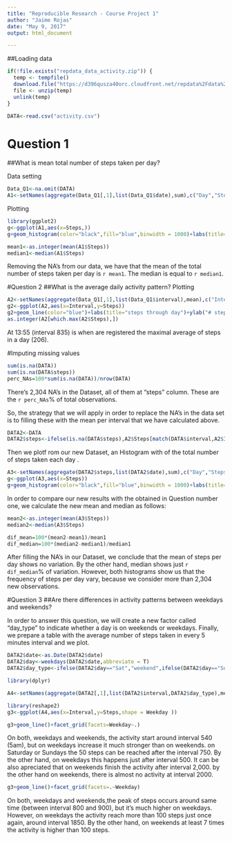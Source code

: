 ---
title: "Reproducible Research - Course Project 1"
author: "Jaime Rojas"
date: "May 9, 2017"
output: html_document 

---

##Loading data

```{r Loading data, echo=TRUE}

if(!file.exists("repdata_data_activity.zip")) {
  temp <- tempfile()
  download.file("https://d396qusza40orc.cloudfront.net/repdata%2Fdata%2Factivity.zip",temp)
  file <- unzip(temp)
  unlink(temp)
}

DATA<-read.csv("activity.csv")

```

# Question 1
##What is mean total number of steps taken per day?

Data setting
```{r Setting data to plot}
Data_Q1<-na.omit(DATA) 
A1<-setNames(aggregate(Data_Q1[,1],list(Data_Q1$date),sum),c("Day","Steps"))

```
Plotting
```{r plotting HIST,fig.height=4,fig.width=6}
library(ggplot2)
g<-ggplot(A1,aes(x=Steps,))
g+geom_histogram(color="black",fill="blue",binwidth = 1000)+labs(title="Steps per day")+ylab("# Days")


```


```{r mean1 and median1}
mean1<-as.integer(mean(A1$Steps))
median1<-median(A1$Steps)

```
Removing the NA's from our data, we have that the mean of the total number of steps taken per day is `r mean1`. The median is equal to `r median1`.



#Question 2
##What is the average daily activity pattern?
Plotting
```{r plotting TIME_S,fig.height=4,fig.width=6}
A2<-setNames(aggregate(Data_Q1[,1],list(Data_Q1$interval),mean),c("Interval","Steps"))
g2<-ggplot(A2,aes(x=Interval,y=Steps))
g2+geom_line(color="blue")+labs(title="steps through day")+ylab("# steps per interval")+xlab("5min interval")
as.integer(A2[which.max(A2$Steps),])
```
At 13:55 (interval 835) is when are registered the maximal average of steps in a day (206).



#Imputing missing values

```{r Total NAs}

sum(is.na(DATA))
sum(is.na(DATA$steps))
perc_NAs=100*sum(is.na(DATA))/nrow(DATA)
```
There's 2,304 NA's in the Dataset, all of them at "steps" column. These are the `r perc_NAs`% of total observations.

So, the strategy that we will apply in order to replace the NA's in the data set is to filling these with the mean per interval that we have calculated above.

```{r Replace NAs}
DATA2<-DATA
DATA2$steps<-ifelse(is.na(DATA$steps),A2$Steps[match(DATA$interval,A2$Interval)],DATA$steps)
```

Then we plotf rom our new Dataset, an Histogram with of the total number of steps taken each day .

```{r new Plot total steps}
A3<-setNames(aggregate(DATA2$steps,list(DATA2$date),sum),c("Day","Steps"))
g<-ggplot(A3,aes(x=Steps))
g+geom_histogram(color="black",fill="blue",binwidth = 1000)+labs(title="Steps per day")+ylab("# Days")
```

In order to compare our new results with the obtained in Question number one, we calculate the new mean and median as follows:
```{r mean2 and median2}
mean2<-as.integer(mean(A3$Steps))
median2<-median(A3$Steps)

dif_mean=100*(mean2-mean1)/mean1
dif_median=100*(median2-median1)/median1

```
After filling the NA's in our Dataset, we conclude that the mean of steps per day shows no variation. By the other hand, median shows just `r dif_median`% of variation. However, both histograms show us that the frequency of steps per day vary, because we consider more than 2,304 new observations.



#Question 3
##Are there differences in activity patterns between weekdays and weekends?

In order to answer this question, we will create a new factor called "day_type" to indicate whether a day is on weekends or weekdays.  Finally, we prepare a table with the average number of steps taken in every 5 minutes interval and we plot.

```{r Wdays$Wend}
DATA2$date<-as.Date(DATA2$date)
DATA2$day<-weekdays(DATA2$date,abbreviate = T)
DATA2$day_type<-ifelse(DATA2$day=="Sat","weekend",ifelse(DATA2$day=="Sun","weekend","weekday"))

library(dplyr)

A4<-setNames(aggregate(DATA2[,1],list(DATA2$interval,DATA2$day_type),mean),c("Interval","Weekday","Steps"))

```

  

```{r plotting 3TIME_S,fig.height=6,fig.width=6}
library(reshape2)
g3<-ggplot(A4,aes(x=Interval,y=Steps,shape = Weekday ))

g3+geom_line()+facet_grid(facets=Weekday~.)

```

On both, weekdays and weekends, the activity start around interval 540 (5am), but on weekdays increase it much stronger than on weekends. on Saturday or Sundays the 50 steps can be reached after the interval 750. By the other hand, on weekdays this happens just after interval 500. It can be also apreciated that on weekends finish the activity after interval 2,000. by the other hand on weekends, there is almost no activity at interval 2000.  
```{r plotting 3TIME_S2,fig.height=6,fig.width=6}
g3+geom_line()+facet_grid(facets=.~Weekday)

```


On both, weekdays and weekends,the peak of steps occurs around same time (between interval 800 and 900), but it's much higher on weekdays. However, on weekdays the activity reach more than 100 steps just once again, around interval 1850. By the other hand, on weekends at least 7 times the activity is higher than 100 steps.